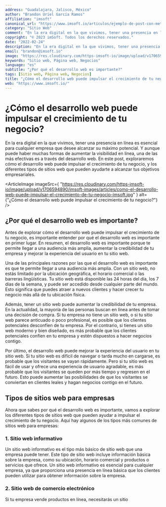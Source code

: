 ```yaml
---
address: "Guadalajara, Jalisco, México"
author: "Brandon Uriel García Ramos"
affiliation: "imsoft"
canonical_url: "https://www.imsoft.io/articulos/ejemplo-de-post-con-metadatos"
category: "Sitio Web"
comment: "En la era digital en la que vivimos, tener una presencia en línea es esencial para cualquier empresa que desee alcanzar su máximo potencial. Y aunque puede haber muchas formas de aumentar la visibilidad en línea, una de las más efectivas es a través del desarrollo web. En este post, exploraremos cómo el desarrollo web puede impulsar el crecimiento de tu negocio, y los diferentes tipos de sitios web que pueden ayudarte a alcanzar tus objetivos empresariales."
copyright: "© 2023 imSoft. Todos los derechos reservados."
date: "2022-02-24"
description: "En la era digital en la que vivimos, tener una presencia en línea es esencial para cualquier empresa que desee alcanzar su máximo potencial. Y aunque puede haber muchas formas de aumentar la visibilidad en línea, una de las más efectivas es a través del desarrollo web. En este post, exploraremos cómo el desarrollo web puede impulsar el crecimiento de tu negocio, y los diferentes tipos de sitios web que pueden ayudarte a alcanzar tus objetivos empresariales."
email: "brandon@imsoft.io"
image: "https://res.cloudinary.com/https-imsoft-io/image/upload/v1706594890/imsoft-images/articles/como-el-desarrollo-web-puede-impulsar-el-crecimiento-de-tu-negocio-imsoft.jpg"
keywords: "Sitio web, Página web, Negocios"
language: "es"
subtitle: "¿Por qué el desarrollo web es importante?"
tags: [Sitio web, Página web, Negocios]
title: "¿Cómo el desarrollo web puede impulsar el crecimiento de tu negocio?"
web: "https://www.imsoft.io/"
---
```


# ¿Cómo el desarrollo web puede impulsar el crecimiento de tu negocio?

En la era digital en la que vivimos, tener una presencia en línea es esencial para cualquier empresa que desee alcanzar su máximo potencial. Y aunque puede haber muchas formas de aumentar la visibilidad en línea, una de las más efectivas es a través del desarrollo web. En este post, exploraremos cómo el desarrollo web puede impulsar el crecimiento de tu negocio, y los diferentes tipos de sitios web que pueden ayudarte a alcanzar tus objetivos empresariales.

<ArticleImage
  imageSrc={
    "https://res.cloudinary.com/https-imsoft-io/image/upload/v1706594890/imsoft-images/articles/como-el-desarrollo-web-puede-impulsar-el-crecimiento-de-tu-negocio-imsoft.jpg"
  }
  alt={"¿Cómo el desarrollo web puede impulsar el crecimiento de tu negocio?"}
/>

## ¿Por qué el desarrollo web es importante?

Antes de explorar cómo el desarrollo web puede impulsar el crecimiento de tu negocio, es importante entender por qué el desarrollo web es importante en primer lugar. En resumen, el desarrollo web es importante porque te permite llegar a una audiencia más amplia, aumentar la credibilidad de tu empresa y mejorar la experiencia del usuario en tu sitio web.

Una de las principales razones por las que el desarrollo web es importante es que te permite llegar a una audiencia más amplia. Con un sitio web, no estás limitado por la ubicación geográfica, el horario comercial o las barreras lingüísticas. Tu sitio web está disponible las 24 horas del día, los 7 días de la semana, y puede ser accedido desde cualquier parte del mundo. Esto significa que puedes atraer a nuevos clientes y hacer crecer tu negocio más allá de tu ubicación física.

Además, tener un sitio web puede aumentar la credibilidad de tu empresa. En la actualidad, la mayoría de las personas buscan en línea antes de tomar una decisión de compra. Si tu empresa no tiene un sitio web, o si tu sitio web parece anticuado o poco profesional, es posible que los clientes potenciales desconfíen de tu empresa. Por el contrario, si tienes un sitio web moderno y bien diseñado, es más probable que los clientes potenciales confíen en tu empresa y estén dispuestos a hacer negocios contigo.

Por último, el desarrollo web puede mejorar la experiencia del usuario en tu sitio web. Si tu sitio web es difícil de navegar o tarda mucho en cargarse, es probable que los visitantes se vayan rápidamente. Pero si tu sitio web es fácil de usar y ofrece una experiencia de usuario agradable, es más probable que los visitantes se queden por más tiempo y regresen en el futuro. Esto puede aumentar las posibilidades de que los visitantes se conviertan en clientes leales y hagan negocios contigo en el futuro.

## Tipos de sitios web para empresas

Ahora que sabes por qué el desarrollo web es importante, vamos a explorar los diferentes tipos de sitios web que pueden ayudar a impulsar el crecimiento de tu negocio. Aquí hay algunos de los tipos más comunes de sitios web para empresas:

### 1. Sitio web informativo

Un sitio web informativo es el tipo más básico de sitio web que una empresa puede tener. Este tipo de sitio web incluye información básica sobre la empresa, como su ubicación, horario comercial y productos o servicios que ofrece. Un sitio web informativo es esencial para cualquier empresa, ya que proporciona una presencia en línea básica que los clientes pueden utilizar para obtener información sobre la empresa.

### 2. Sitio web de comercio electrónico

Si tu empresa vende productos en línea, necesitarás un sitio

